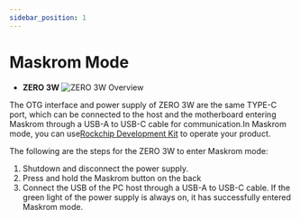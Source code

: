 ```yaml
---
sidebar_position: 1
---
```


# Maskrom Mode

- **ZERO 3W**
  ![ZERO 3W Overview](/img/zero/zero3w/radxa_zero_3w.webp)

The OTG interface and power supply of ZERO 3W are the same TYPE-C port, which can be connected to the host and the motherboard entering Maskrom through a USB-A to USB-C cable for communication.In Maskrom mode, you can use[Rockchip Development Kit](/general-tutorial/rksdk) to operate your product.

The following are the steps for the ZERO 3W to enter Maskrom mode:

1. Shutdown and disconnect the power supply.
2. Press and hold the Maskrom button on the back
3. Connect the USB of the PC host through a USB-A to USB-C cable. If the green light of the power supply is always on, it has successfully entered Maskrom mode.
